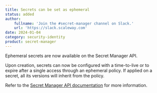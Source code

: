 ```yaml
---
title: Secrets can be set as ephemeral
status: added
author:
    fullname: 'Join the #secret-manager channel on Slack.'
    url: 'https://slack.scaleway.com'
date: 2024-01-04
category: security-identity
product: secret-manager
---
```


Ephemeral secrets are now available on the Secret Manager API.

Upon creation, secrets can now be configured with a time-to-live or to expire after a single access through an ephemeral policy. If applied on a secret, all its versions will inherit from the policy.

Refer to the [Secret Manager API documentation](https://www.scaleway.com/en/developers/api/secret-manager) for more information.

